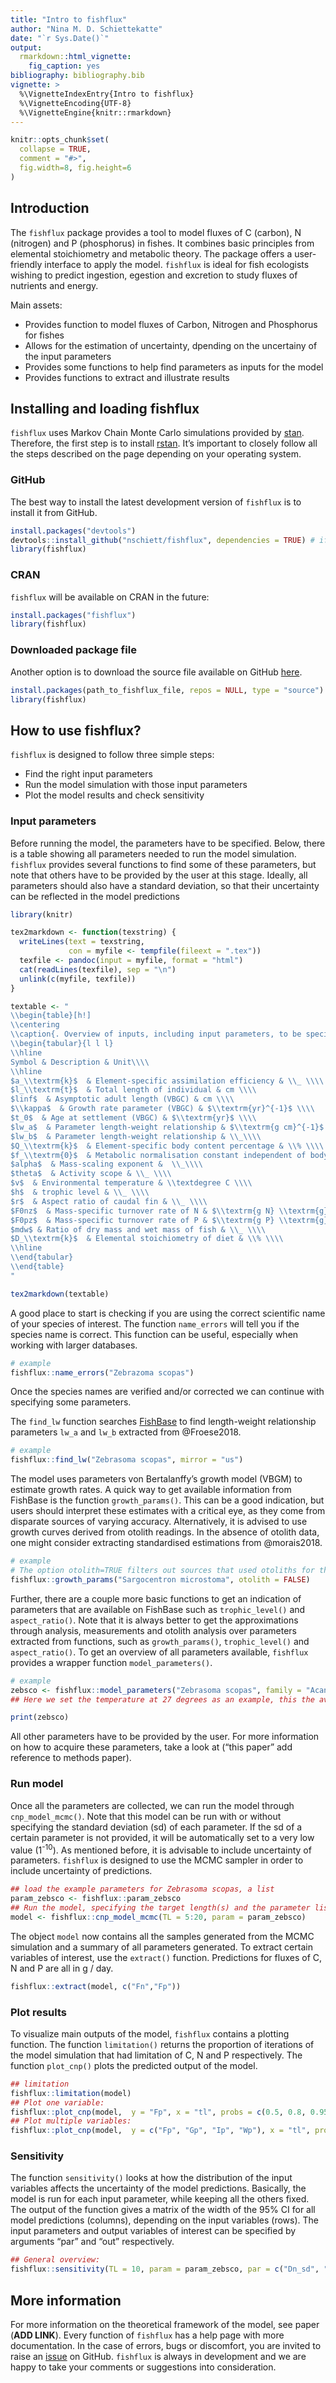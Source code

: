 ```yaml
---
title: "Intro to fishflux"
author: "Nina M. D. Schiettekatte"
date: "`r Sys.Date()`"
output:
  rmarkdown::html_vignette:
    fig_caption: yes
bibliography: bibliography.bib
vignette: >
  %\VignetteIndexEntry{Intro to fishflux}   
  %\VignetteEncoding{UTF-8} 
  %\VignetteEngine{knitr::rmarkdown}
---
```


```r
knitr::opts_chunk$set(
  collapse = TRUE,
  comment = "#>",
  fig.width=8, fig.height=6
)
```
## Introduction
  
The `fishflux` package provides a tool to model fluxes of C (carbon), N (nitrogen) and P (phosphorus) in fishes. It combines basic principles from elemental stoichiometry and metabolic theory. The package offers a user-friendly interface to apply the model. `fishflux` is ideal for fish ecologists wishing to predict ingestion, egestion and excretion to study fluxes of nutrients and energy. 

Main assets:
  
* Provides function to model fluxes of Carbon, Nitrogen and Phosphorus for fishes
* Allows for the estimation of uncertainty, dpending on the uncertainy of the input parameters
* Provides some functions to help find parameters as inputs for the model
* Provides functions to extract and illustrate results

## Installing and loading fishflux

`fishflux` uses Markov Chain Monte Carlo simulations provided by
[stan](https://github.com/stan-dev/rstan/wiki/RStan-Getting-Started).
Therefore, the first step is to install
[rstan](https://github.com/stan-dev/rstan/wiki/RStan-Getting-Started). It's important to closely follow all the steps described on the page depending on your operating system. 

### GitHub

The best way to install the latest development version of `fishflux` is to install it from GitHub. 

``` r
install.packages("devtools")
devtools::install_github("nschiett/fishflux", dependencies = TRUE) # if errors are returned, try adding `args = "--preclean"` to `install_github`
library(fishflux)
```
### CRAN

`fishflux` will be available on CRAN in the future:
  
``` r
install.packages("fishflux")
library(fishflux)
```

### Downloaded package file

Another option is to download the source file available on GitHub [here](https://github.com/nschiett/fishflux).

``` r
install.packages(path_to_fishflux_file, repos = NULL, type = "source")
library(fishflux)
```

## How to use fishflux?

`fishflux` is designed to follow three simple steps:

* Find the right input parameters
* Run the model simulation with those input parameters
* Plot the model results and check sensitivity

### Input parameters

Before running the model, the parameters have to be specified. Below, there is a table showing all parameters needed to run the model simulation. `fishflux` provides several functions to find some of these parameters, but note that others have to be provided by the user at this stage. Ideally, all parameters should also have a standard deviation, so that their uncertainty can be reflected in the model predictions
\newline

```r
library(knitr)

tex2markdown <- function(texstring) {
  writeLines(text = texstring,
             con = myfile <- tempfile(fileext = ".tex"))
  texfile <- pandoc(input = myfile, format = "html")
  cat(readLines(texfile), sep = "\n")
  unlink(c(myfile, texfile))
}

textable <- "
\\begin{table}[h!]
\\centering
\\caption{. Overview of inputs, including input parameters, to be specified by the user of the model. k indicates c, n or p. VBGC = von Bertalanffy growth curve.}
\\begin{tabular}{l l l}
\\hline
Symbol & Description & Unit\\\\
\\hline
$a_\\textrm{k}$  & Element-specific assimilation efficiency & \\_ \\\\
$l_\\textrm{t}$  & Total length of individual & cm \\\\
$linf$  & Asymptotic adult length (VBGC) & cm \\\\
$\\kappa$  & Growth rate parameter (VBGC) & $\\textrm{yr}^{-1}$ \\\\
$t_0$  & Age at settlement (VBGC) & $\\textrm{yr}$ \\\\
$lw_a$  & Parameter length-weight relationship & $\\textrm{g cm}^{-1}$ \\\\
$lw_b$  & Parameter length-weight relationship & \\_\\\\
$Q_\\textrm{k}$  & Element-specific body content percentage & \\% \\\\
$f_\\textrm{0}$  & Metabolic normalisation constant independent of body mass & $\\textrm{g C} \\textrm{g}^{-\\alpha} \\textrm{d}^{-1}$ \\\\
$alpha$  & Mass-scaling exponent &  \\_\\\\
$theta$  & Activity scope & \\_ \\\\
$v$  & Environmental temperature & \\textdegree C \\\\
$h$  & trophic level & \\_ \\\\
$r$  & Aspect ratio of caudal fin & \\_ \\\\
$F0nz$  & Mass-specific turnover rate of N & $\\textrm{g N} \\textrm{g}^{-1} \\textrm{d}^{-1}$ \\\\
$F0pz$  & Mass-specific turnover rate of P & $\\textrm{g P} \\textrm{g}^{-1} \\textrm{d}^{-1}$ \\\\
$mdw$ & Ratio of dry mass and wet mass of fish & \\_ \\\\
$D_\\textrm{k}$  & Elemental stoichiometry of diet & \\% \\\\
\\hline
\\end{tabular}
\\end{table}
"

tex2markdown(textable)
```

\newline

A good place to start is checking if you are using the correct scientific name of your species of interest. The function `name_errors` will tell you if the species name is correct. This function can be useful, especially when working with larger databases.

\newline
```r
# example
fishflux::name_errors("Zebrazoma scopas")
```
\newline
Once the species names are verified and/or corrected we can continue with specifying some parameters. 

The `find_lw` function searches [FishBase](https://www.fishbase.de/) to find length-weight relationship parameters `lw_a` and `lw_b` extracted from @Froese2018.

\newline
```r
# example
fishflux::find_lw("Zebrasoma scopas", mirror = "us")
```
\newline
The model uses parameters von Bertalanffy's growth model (VBGM) to estimate growth rates. A quick way to get available information from FishBase is the function `growth_params()`. This can be a good indication, but users should interpret these estimates with a critical eye, as they come from disparate sources of varying accuracy. Alternatively, it is advised to use growth curves derived from otolith readings. In the absence of otolith data, one might consider extracting standardised estimations from @morais2018.

\newline
```r
# example
# The option otolith=TRUE filters out sources that used otoliths for the estimation of growth parameters
fishflux::growth_params("Sargocentron microstoma", otolith = FALSE)
```

\newline
Further, there are a couple more basic functions to get an indication of parameters that are available on FishBase such as `trophic_level()` and `aspect_ratio()`.
\newline
Note that it is always better to get the approximations through analysis, measurements and otolith analysis over parameters extracted from functions, such as `growth_params()`, `trophic_level()` and `aspect_ratio()`. 
\newline
To get an overview of all parameters available, `fishflux` provides a wrapper function `model_parameters()`.
\newline
```r
# example
zebsco <- fishflux::model_parameters("Zebrasoma scopas", family = "Acanthuridae", temp = 27, mirror = "se")
## Here we set the temperature at 27 degrees as an example, this the average sea temperature in Moorea, French Polynesia
```
```r
print(zebsco)
```
\newline
All other parameters have to be provided by the user. For more information on how to acquire these parameters, take a look at ("this paper" add reference to methods paper).


### Run model

Once all the parameters are collected, we can run the model through `cnp_model_mcmc()`. Note that this model can be run with or without specifying the standard deviation (sd) of each parameter. If the sd of a certain parameter is not provided, it will be automatically set to a very low value (1^-10^). As mentioned before, it is advisable to include uncertainty of parameters. `fishflux` is designed to use the MCMC sampler in order to include uncertainty of predictions. 

\newline
```r
## load the example parameters for Zebrasoma scopas, a list
param_zebsco <- fishflux::param_zebsco
## Run the model, specifying the target length(s) and the parameter list
model <- fishflux::cnp_model_mcmc(TL = 5:20, param = param_zebsco)
```
\newline
The object `model` now contains all the samples generated from the MCMC simulation and a summary of all parameters generated. To extract certain variables of interest, use the `extract()` function. Predictions for fluxes of C, N and P are all in g / day.
\newline
```r
fishflux::extract(model, c("Fn","Fp"))
```

\newline

### Plot results 
To visualize main outputs of the model, `fishflux` contains a plotting function. The function `limitation()` returns the proportion of iterations of the model simulation that had limitation of C, N and P respectively. The function `plot_cnp()` plots the predicted output of the model. 
\newline
```r
## limitation
fishflux::limitation(model)
## Plot one variable:
fishflux::plot_cnp(model,  y = "Fp", x = "tl", probs = c(0.5, 0.8, 0.95))
## Plot multiple variables:
fishflux::plot_cnp(model,  y = c("Fp", "Gp", "Ip", "Wp"), x = "tl", probs = 0.5)
```

### Sensitivity
  
The function `sensitivity()` looks at how the distribution of the input variables affects the uncertainty of the model predictions. 
Basically, the model is run for each input parameter, while keeping all the others fixed. The output of the function gives a matrix of the width of the 95% CI for all model predictions (columns), depending on the input variables (rows). 
The input parameters and output variables of interest can be specified by arguments "par" and "out" respectively.
\newline 
```r
## General overview:
fishflux::sensitivity(TL = 10, param = param_zebsco, par = c("Dn_sd", "Dp_sd", "Qn_sd", "Qp_sd", "k_sd"), out = c("Fn", "Fp", "Ic"))
```
\newline
## More information

For more information on the theoretical framework of the model, see paper (**ADD LINK**).
Every function of `fishflux` has a help page with more documentation.
In the case of errors, bugs or discomfort, you are invited to raise an [issue](https://github.com/nschiett/fishflux/issues) on GitHub.
`fishflux` is always in development and we are happy to take your comments or suggestions into consideration.
